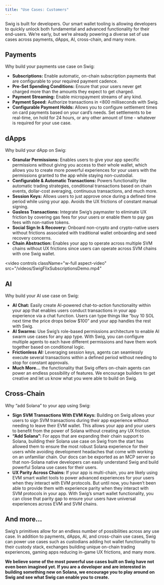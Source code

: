 ```yaml
---
title: "Use Cases: Customers"
---
```


Swig is built for developers. Our smart wallet tooling is allowing developers to quickly unlock both fundamental and advanced functionality for their end-users. We’re early, but we’re already powering a diverse set of use cases across payments, dApps, AI, cross-chain, and many more.

## **Payments**

Why build your payments use case on Swig:

- **Subscriptions:** Enable automatic, on-chain subscription payments that are configurable to your required payment cadence.
- **Pre-Set Spending Conditions:** Ensure that your users never get charged more than the amounts they expect to get charged.
- **Payment Streaming:** Enable micropayment streams of any kind.
- **Payment Speed:** Authorize transactions in <800 milliseconds with Swig.
- **Configurable Payment Holds:** Allows you to configure settlement times on card payments based on your card’s needs. Set settlements to be real-time, on hold for 24 hours, or any other amount of time - whatever is required for your use case.

## **dApps**

Why build your dApp on Swig:

- **Granular Permissions:** Enables users to give your app specific permissions without giving you access to their whole wallet, which allows you to create more powerful experiences for your users with the permissions granted to the app while staying non-custodial.
- **Configurable & Automatic Transactions:** Powers functionality like automatic trading strategies, conditional transactions based on chain events, dollar-cost averaging, continuous transactions, and much more.
- **Session Keys:** Allows users to just approve once during a defined time period while using your app. Avoids the UX frictions of constant manual signing.
- **Gasless Transactions:** Integrate Swig’s paymaster to eliminate UX friction by covering gas fees for your users or enable them to pay gas fees with non-native tokens.
- **Social Sign In & Recovery:** Onboard non-crypto and crypto-native users without frictions associated with traditional wallet onboarding and seed recovery concerns.
- **Chain Abstraction:** Enables your app to operate across multiple SVM chains without UX frictions since users can operate across SVM chains with one Swig wallet.

<video
  controls
  className="w-full aspect-video"
  src="/videos/SwigFlixSubscriptionsDemo.mp4"
></video>

## **AI**

Why build your AI use case on Swig:

- **AI Chat:** Easily create AI-powered chat-to-action functionality within your app that enables users conduct transactions in your app experience via a chat function. Users can type things like “buy 10 SOL next time the price drops below $100” and your app handles the rest with Swig.
- **AI Swarms:** Use Swig’s role-based permissions architecture to enable AI swarm use cases for any app type. With Swig, you can configure multiple agents to each have different permissions and have them work together based on conditional logic.
- **Frictionless AI:** Leveraging session keys, agents can seamlessly execute several transactions within a defined period without needing to stop for constant approvals.
- **Much More…** the functionality that Swig offers on-chain agents can power an endless possibility of features. We encourage builders to get creative and let us know what you were able to build on Swig.

## **Cross-Chain**

Why “add Solana” to your app using Swig:

- **Sign SVM Transactions With EVM Keys:** Building on Swig allows your users to sign SVM transactions during their app experience without needing to leave their EVM wallet. This allows your app and your users to benefit from the power of Solana without creating any UX friction.
- **“Add Solana”:** For apps that are expanding their chain support to Solana, building their Solana use case on Swig from the start has allowed them to ensure the most robust Solana experience for their users while avoiding development headaches that come with working on an unfamiliar chain. Our docs can be exported as an MCP server so that non-Solana native developers can easily understand Swig and build powerful Solana use cases for their users.
- **UX Parity Across Chains:** If your app is multi-chain, you are likely using EVM smart wallet tools to power advanced experiences for your users when they interact with EVM protocols. But until now, you haven’t been able to provide them with experience parity when they interact with SVM protocols in your app. With Swig’s smart wallet functionality, you can close that parity gap to ensure your users have universal experiences across EVM and SVM chains.

## **And more…**

Swig’s primitives allow for an endless number of possibilities across any use case. In addition to payments, dApps, AI, and cross-chain use cases, Swig can power use cases such as custodians adding hot wallet functionality to their custody stack, exchanges building unique on-chain trading experiences, gaming apps reducing in-game UX frictions, and many more.

**We believe some of the most powerful use cases built on Swig have not even been imagined yet. If you are a developer and are interested in building something new on Solana, we encourage you to play around on Swig and see what Swig can enable you to create.**